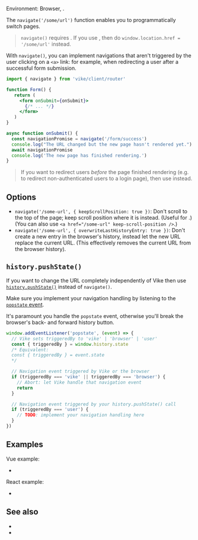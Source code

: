 
Environment: Browser, <Link text="Client Routing" href="/clientRouting" />.

The `navigate('/some/url')` function enables you to programmatically switch pages.

> `navigate()` requires <Link text="Client Routing" href="/clientRouting" />. If you use <Link text="Server Routing" href="/server-routing" />, then do `window.location.href = '/some/url'` instead.

With `navigate()`, you can implement navigations that aren't triggered by the user clicking on a `<a>` link:
for example, when redirecting a user after a successful form submission.

```jsx
import { navigate } from 'vike/client/router'

function Form() {
   return (
     <form onSubmit={onSubmit}>
       {/* ... */}
     </form>
   )
}

async function onSubmit() {
  const navigationPromise = navigate('/form/success')
  console.log("The URL changed but the new page hasn't rendered yet.")
  await navigationPromise
  console.log('The new page has finished rendering.')
}
```

> If you want to redirect users *before* the page finished rendering (e.g. to redirect non-authenticated users to a login page), then use <Link href='/redirect' noBreadcrumb /> instead.


## Options

 - `navigate('/some-url', { keepScrollPosition: true })`: Don't scroll to the top of the page; keep scroll position where it is instead. (Useful for <Link text="Nested Layouts" href="/layouts#nested-layouts" />.) (You can also use `<a href="/some-url" keep-scroll-position />`.)
 - `navigate('/some-url', { overwriteLastHistoryEntry: true })`: Don't create a new entry in the browser's history, instead let the new URL replace the current URL. (This effectively removes the current URL from the browser history).


## `history.pushState()`

If you want to change the URL completely independently of Vike then use [`history.pushState()`](https://developer.mozilla.org/en-US/docs/Web/API/History/pushState) instead of `navigate()`.

Make sure you implement your navigation handling by listening to the [`popstate` event](https://developer.mozilla.org/en-US/docs/Web/API/Window/popstate_event).

<Warning>It's paramount you handle the `popstate` event, otherwise you'll break the browser's back- and forward history button.</Warning>

```js
window.addEventListener('popstate', (event) => {
  // Vike sets triggeredBy to 'vike' | 'browser' | 'user'
  const { triggeredBy } = window.history.state
  /* Equivalent:
  const { triggeredBy } = event.state
  */

  // Navigation event triggered by Vike or the browser
  if (triggeredBy === 'vike' || triggeredBy === 'browser') {
    // Abort: let Vike handle that navigation event
    return
  }

  // Navigation event triggered by your history.pushState() call
  if (triggeredBy === 'user') {
    // TODO: implement your navigation handling here
  }
})
```


## Examples

Vue example:
 - <RepoLink path='/examples/vue-full-v1/pages/index/+Page.vue' />

React example:
 - <RepoLink path='/examples/react-full-v1/pages/index/+Page.tsx' />


## See also

 - <Link href="/redirect" />
 - <Link href="/client-routing" />
